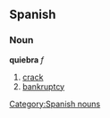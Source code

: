 == Spanish == 
=== Noun === 
'''quiebra''' ''f'' 
# [[crack]] 
# [[bankruptcy]]
[[Category:Spanish nouns]]